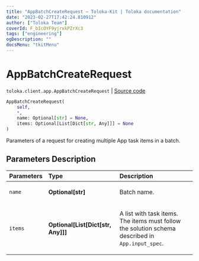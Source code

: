 ```yaml
---
title: "AppBatchCreateRequest — Toloka-Kit | Toloka documentation"
date: "2023-02-27T17:42:24.810912"
author: ["Toloka Team"]
coverId: F_bIcOYF9yjrxkPZrXc3
tags: ["engineering"]
ogDescription: ""
docsMenu: "tkitMenu"
---
```


# AppBatchCreateRequest
`toloka.client.app.AppBatchCreateRequest` | [Source code](https://github.com/Toloka/toloka-kit/blob/v1.1.4/src/client/app/__init__.py#L263)

```python
AppBatchCreateRequest(
    self,
    *,
    name: Optional[str] = None,
    items: Optional[List[Dict[str, Any]]] = None
)
```

Parameters of a request for creating multiple App task items in a batch.

## Parameters Description

| Parameters | Type | Description |
| :----------| :----| :-----------|
`name`|**Optional\[str\]**|<p>Batch name.</p>
`items`|**Optional\[List\[Dict\[str, Any\]\]\]**|<p>A list with task items. The items must follow the solution schema described in `App.input_spec`.</p>